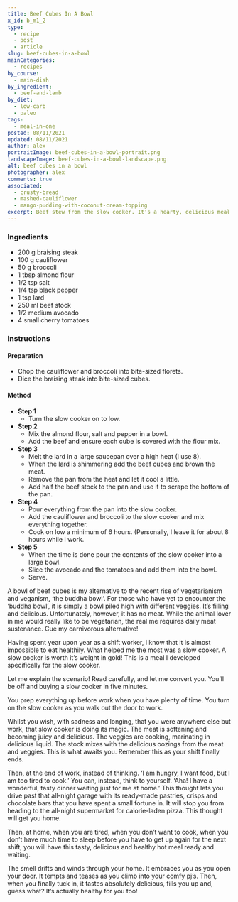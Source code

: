 ```yaml
---
title: Beef Cubes In A Bowl
x_id: b_m1_2
type:
  - recipe
  - post
  - article
slug: beef-cubes-in-a-bowl
mainCategories: 
  - recipes
by_course: 
  - main-dish
by_ingredient: 
  - beef-and-lamb
by_diet: 
  - low-carb
  - paleo
tags: 
  - meal-in-one
posted: 08/11/2021
updated: 08/11/2021
author: alex
portraitImage: beef-cubes-in-a-bowl-portrait.png
landscapeImage: beef-cubes-in-a-bowl-landscape.png
alt: beef cubes in a bowl
photographer: alex
comments: true 
associated:
  - crusty-bread
  - mashed-cauliflower
  - mango-pudding-with-coconut-cream-topping
excerpt: Beef stew from the slow cooker. It's a hearty, delicious meal all by itself - the most comforting of comfort food to warm up with after a long day.
---
```


<Ingredients>

### Ingredients

  - 200 g braising steak
  - 100 g cauliflower
  - 50 g broccoli
  - 1 tbsp almond flour
  - 1/2 tsp salt
  - 1/4 tsp black pepper
  - 1 tsp lard
  - 250 ml beef stock
  - 1/2 medium avocado
  - 4 small cherry tomatoes

</Ingredients>

<Instructions>

### Instructions

#### Preparation

  - Chop the cauliflower and broccoli into bite-sized florets.
  - Dice the braising steak into bite-sized cubes.

#### Method

  - **Step 1**
    - Turn the slow cooker on to low.
  - **Step 2**
    - Mix the almond flour, salt and pepper in a bowl.
    - Add the beef and ensure each cube is covered with the flour mix.
  - **Step 3**
    - Melt the lard in a large saucepan over a high heat (I use 8). 
    - When the lard is shimmering add the beef cubes and brown the meat.
    - Remove the pan from the heat and let it cool a little.
    - Add half the beef stock to the pan and use it to scrape the bottom of
  the pan.
  - **Step 4**
    - Pour everything from the pan into the slow cooker. 
    - Add the cauliflower and broccoli to the slow cooker and mix everything
  together.
    - Cook on low a minimum of 6 hours. (Personally, I leave it for about 8
  hours while I work.
  - **Step 5** 
    - When the time is done pour the contents of the slow cooker into a
  large bowl.
    - Slice the avocado and the tomatoes and add them into the bowl.
    - Serve.

</Instructions>

<RecipeBody>

A bowl of beef cubes is my alternative to the recent rise of vegetarianism and veganism, ‘the buddha bowl’. For those who have yet to encounter the ‘buddha bowl’, it is simply a bowl piled high with different veggies. It’s filling and delicious. Unfortunately, however, it has no meat. While the animal lover in me would really like to be vegetarian, the real me requires daily meat sustenance. Cue my carnivorous alternative!


Having spent year upon year as a shift worker, I know that it is almost impossible to eat healthily.  What helped me the most was a slow cooker. A slow cooker is worth it’s weight in gold! This is a meal I developed specifically for the slow cooker. 


Let me explain the scenario! Read carefully, and let me convert you. You’ll be off and buying a slow cooker in five minutes.


You prep everything up before work when you have plenty of time. You turn on the slow cooker as you walk out the door to work. 


Whilst you wish, with sadness and longing, that you were anywhere else but work, that slow cooker is doing its magic. The meat is softening and becoming juicy and delicious. The veggies are cooking, marinating in delicious liquid. The stock mixes with the delicious oozings from the meat and veggies.  This is what awaits you. Remember this as your shift finally ends.


Then, at the end of work, instead of thinking. ‘I am hungry, I want food, but I am too tired to cook.’ You can, instead, think to yourself. ‘Aha! I have a wonderful, tasty dinner waiting just for me at home.’
This thought lets you drive past that all-night garage with its ready-made pastries, crisps and chocolate bars that you have spent a small fortune in. It will stop you from heading to the all-night supermarket for calorie-laden pizza.  This thought will get you home. 


Then, at home, when you are tired, when you don’t want to cook, when you don’t have much time to sleep before you have to get up again for the next shift, you will have this tasty, delicious and healthy hot meal ready and waiting. 


The smell drifts and winds through your home. It embraces you as you open your door.  It tempts and teases as you climb into your comfy pj’s. Then, when you finally tuck in, it tastes absolutely delicious, fills you up and, guess what? It’s actually healthy for you too!

</RecipeBody>
